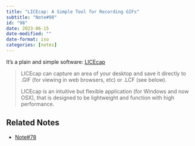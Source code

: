 ```yaml
---
title: "LICEcap: A Simple Tool for Recording GIFs"
subtitle: "Note#98"
id: "98"
date: 2023-06-15
date-modified: ""
date-format: iso
categories: [notes]
---
```

It's a plain and simple software: [LICEcap](https://www.cockos.com/licecap/)

> LICEcap can capture an area of your desktop and save it directly to .GIF (for viewing in web browsers, etc) or .LCF (see below).
>
> LICEcap is an intuitive but flexible application (for Windows and now OSX), that is designed to be lightweight and function with high performance.

## Related Notes

* [Note#78](/notes/78)
